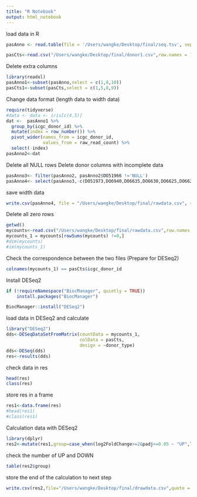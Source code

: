 ```yaml
---
title: "R Notebook"
output: html_notebook
---
```



load data in R
```r
pasAnno <- read.table(file = '/Users/wangke/Desktop/final/seq.tsv', sep = '\t', header = TRUE) 
```
```r
pasCts<-read.csv("/Users/wangke/Desktop/final/donor1.csv",row.names = 1)
```


Delete extra columns
```r
library(readxl)
pasAnno1<-subset(pasAnno,select = c(1,8,10))
pasCts1<-subset(pasCts,select = c(1,5,8,9))
```


Change data format (length data to width data)
```r
require(tidyverse)
#data <- data <- iris[c(4,5)]
dat <-  pasAnno1 %>% 
  group_by(icgc_donor_id) %>%
  mutate(index = row_number()) %>%
  pivot_wider(names_from = icgc_donor_id, 
              values_from = raw_read_count) %>%
  select(-index)
pasAnno2<-dat
```


Delete all NULL rows
Delete donor columns with incomplete data
```r
pasAnno3<- filter(pasAnno2, pasAnno2$DO51966 !='NULL') 
pasAnno4<- select(pasAnno3,-c(DO51973,DO6940,DO6635,DO6630,DO6625,DO6620,DO6730,DO6408,DO6406,DO6400,DO6454,DO6450,DO6452,DO6448,DO6444,DO6438,DO6430,DO6426,DO6422,DO6424,DO6498,DO6494,DO6488,DO6484,DO6486,DO6480,DO6482,DO6476,DO6478,DO6472,DO6474,DO6466,DO6464,DO6460,DO6531,DO6534,DO6525,DO6519,DO6516,DO6510,DO6507,DO6504,DO6501,DO6565,DO6561,DO6558,DO6555,DO6552,DO6546,DO6543,DO6585,DO6615,DO6374,DO6360,DO6356,DO6351,DO6396,DO6394,DO6390,DO7108,DO7136,DO7112,DO7048,DO7084,DO6760,DO6418))

```


save width data
```r
write.csv(pasAnno4, file = "/Users/wangke/Desktop/final/rawdata.csv", row.names = F, quote = F, na="0")
```


Delete all zero rows
```r
getwd()
mycounts<-read.csv("/Users/wangke/Desktop/final/rawdata.csv",row.names = 1)
mycounts_1 = mycounts[rowSums(mycounts) !=0,]
#dim(mycounts)
#im(mycounts_1)
```


Check the correspondence between the two files (Prepare for DESeq2)
```r
colnames(mycounts_1) == pasCts$icgc_donor_id
```


Install DESeq2
```r
if (!requireNamespace("BiocManager", quietly = TRUE))
    install.packages("BiocManager")

BiocManager::install("DESeq2")
```


load data in DESeq2 and calculate
```r
library("DESeq2")
dds<-DESeqDataSetFromMatrix(countData = mycounts_1,
                            colData = pasCts,
                            design = ~donor_type)
dds<-DESeq(dds)
res<-results(dds)
```


check data in res
```r
head(res)
class(res)
```


store res in a frame
```r
res1<-data.frame(res)
#head(res1)
#class(res1)
```


Calculation data with DESeq2
```r
library(dplyr)
res2<-mutate(res1,group=case_when(log2FoldChange>=2&padj<=0.05 ~ "UP",log2FoldChange<=-2&padj<=0.05~"DOWN"))
```


check the number of UP and DOWN
```r
table(res2$group)
```


store the end of the calculation to next step
```r
write.csv(res2,file="/Users/wangke/Desktop/final/drawdata.csv",quote = F)
```


